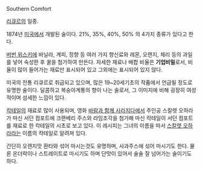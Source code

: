 Southern Comfort

[[리큐르]]의 일종.

1874년 [[미국]]에서 개발된 술이다. 21%, 35%, 40%, 50% 의 4가지 종류가 있다고 한다.

[[버번 위스키]]에 바닐라, 계피, 정향 등 여러 가지 향신료와 레몬, 오렌지, 체리 등의 과일를 넣어 숙성한 후 꿀을 첨가하여 만든다. 자세한 재료나 배합 비율은 '''기업비밀'''로서, 비율이 많이 들어가는 재료만 표시되어 있고 그외에는 표시되어 있지 않다.

미국의 전통 리큐르로 취급되고 있으며, 많은 19~20세기초의 작품에서 언급될 정도로 유명한 술이다. 달콤하고 복숭아계통의 향이 나는 술로서, 그 이미지에 비해 굉장히 여성적이며 섬세한 느낌이 있다.

[[칵테일]]의 재료로 많이 사용되며, 영화 [[바람과 함께 사라지다]]에서 주인공 스칼렛 오하라가 마신 서던 컴포트에 크랜베리 주스와 라임조각을 첨가해 마신 칵테일이 서던 컴포트를 재료로 한 칵테일의 시초로 보고 있다. 이 레시피는 그녀의 이름을 따서 [[스칼렛 오하라]]라는 이름의 칵테일로 알려져 있다.

간단히 오렌지맛 환타와 섞어 마시는것도 유명하며, 사과주스에 섞어 마시기도 한다. 물론 온더락이나 스트레이트로 마시기도 하며 단맛이 있어서 술술 잘 넘어가는 술이기도 하다.
